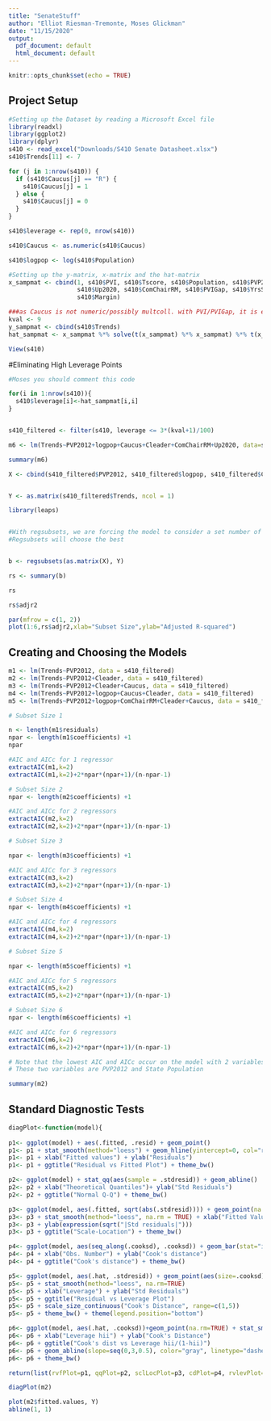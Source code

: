 ```yaml
---
title: "SenateStuff"
author: "Elliot Riesman-Tremonte, Moses Glickman"
date: "11/15/2020"
output:
  pdf_document: default
  html_document: default
---
```


```r
knitr::opts_chunk$set(echo = TRUE)
```

## Project Setup

```r
#Setting up the Dataset by reading a Microsoft Excel file
library(readxl)
library(ggplot2)
library(dplyr)
s410 <- read_excel("Downloads/S410 Senate Datasheet.xlsx")
s410$Trends[11] <- 7

for (j in 1:nrow(s410)) {
  if (s410$Caucus[j] == "R") {
    s410$Caucus[j] = 1
  } else {
    s410$Caucus[j] = 0
  }
}

s410$leverage <- rep(0, nrow(s410))

s410$Caucus <- as.numeric(s410$Caucus)

s410$logpop <- log(s410$Population)

#Setting up the y-matrix, x-matrix and the hat-matrix
x_sampmat <- cbind(1, s410$PVI, s410$Tscore, s410$Population, s410$PVP2012,
                   s410$Up2020, s410$ComChairRM, s410$PVIGap, s410$YrsServed,
                   s410$Margin)

###as Caucus is not numeric/possibly multcoll. with PVI/PVIGap, it is excluded
kval <- 9
y_sampmat <- cbind(s410$Trends)
hat_sampmat <- x_sampmat %*% solve(t(x_sampmat) %*% x_sampmat) %*% t(x_sampmat)

View(s410)

```

#Eliminating High Leverage Points

```r

#Moses you should comment this code

for(i in 1:nrow(s410)){
  s410$leverage[i]<-hat_sampmat[i,i]
}


s410_filtered <- filter(s410, leverage <= 3*(kval+1)/100)

m6 <- lm(Trends~PVP2012+logpop+Caucus+Cleader+ComChairRM+Up2020, data=s410_filtered)

summary(m6)
```


```r
X <- cbind(s410_filtered$PVP2012, s410_filtered$logpop, s410_filtered$Caucus, s410_filtered$Cleader, s410_filtered$ComChairRM, s410_filtered$Up2020)


Y <- as.matrix(s410_filtered$Trends, ncol = 1)

library(leaps)


#With regsubsets, we are forcing the model to consider a set number of regressors.
#Regsubsets will choose the best 


b <- regsubsets(as.matrix(X), Y)

rs <- summary(b)

rs

rs$adjr2

par(mfrow = c(1, 2))
plot(1:6,rs$adjr2,xlab="Subset Size",ylab="Adjusted R-squared")
```

## Creating and Choosing the Models

```r

m1 <- lm(Trends~PVP2012, data = s410_filtered)
m2 <- lm(Trends~PVP2012+Cleader, data = s410_filtered)
m3 <- lm(Trends~PVP2012+Cleader+Caucus, data = s410_filtered)
m4 <- lm(Trends~PVP2012+logpop+Caucus+Cleader, data = s410_filtered)
m5 <- lm(Trends~PVP2012+logpop+ComChairRM+Cleader+Caucus, data = s410_filtered)

# Subset Size 1

n <- length(m1$residuals)
npar <- length(m1$coefficients) +1
npar

#AIC and AICc for 1 regressor
extractAIC(m1,k=2)
extractAIC(m1,k=2)+2*npar*(npar+1)/(n-npar-1)

# Subset Size 2
npar <- length(m2$coefficients) +1

#AIC and AICc for 2 regressors
extractAIC(m2,k=2)
extractAIC(m2,k=2)+2*npar*(npar+1)/(n-npar-1)

# Subset Size 3

npar <- length(m3$coefficients) +1

#AIC and AICc for 3 regressors
extractAIC(m3,k=2)
extractAIC(m3,k=2)+2*npar*(npar+1)/(n-npar-1)

# Subset Size 4
npar <- length(m4$coefficients) +1

#AIC and AICc for 4 regressors
extractAIC(m4,k=2)
extractAIC(m4,k=2)+2*npar*(npar+1)/(n-npar-1)

# Subset Size 5

npar <- length(m5$coefficients) +1

#AIC and AICc for 5 regressors
extractAIC(m5,k=2)
extractAIC(m5,k=2)+2*npar*(npar+1)/(n-npar-1)

# Subset Size 6
npar <- length(m6$coefficients) +1

#AIC and AICc for 6 regressors
extractAIC(m6,k=2)
extractAIC(m6,k=2)+2*npar*(npar+1)/(n-npar-1)

# Note that the lowest AIC and AICc occur on the model with 2 variables
# These two variables are PVP2012 and State Population

summary(m2)
```

## Standard Diagnostic Tests

```r

diagPlot<-function(model){
  
p1<- ggplot(model) + aes(.fitted, .resid) + geom_point()
p1<- p1 + stat_smooth(method="loess") + geom_hline(yintercept=0, col="red",linetype="dashed")
p1<- p1 + xlab("Fitted values") + ylab("Residuals")
p1<- p1 + ggtitle("Residual vs Fitted Plot") + theme_bw()

p2<- ggplot(model) + stat_qq(aes(sample = .stdresid)) + geom_abline()
p2<- p2 + xlab("Theoretical Quantiles")+ ylab("Std Residuals")
p2<- p2 + ggtitle("Normal Q-Q") + theme_bw()

p3<- ggplot(model, aes(.fitted, sqrt(abs(.stdresid)))) + geom_point(na.rm=TRUE)
p3<- p3 + stat_smooth(method="loess", na.rm = TRUE) + xlab("Fitted Value")
p3<- p3 + ylab(expression(sqrt("|Std residuals|")))
p3<- p3 + ggtitle("Scale-Location") + theme_bw()

p4<- ggplot(model, aes(seq_along(.cooksd), .cooksd)) + geom_bar(stat="identity", position="identity")
p4<- p4 + xlab("Obs. Number") + ylab("Cook's distance")
p4<- p4 + ggtitle("Cook's distance") + theme_bw()

p5<- ggplot(model, aes(.hat, .stdresid)) + geom_point(aes(size=.cooksd), na.rm=TRUE)
p5<- p5 + stat_smooth(method="loess", na.rm=TRUE)
p5<- p5 + xlab("Leverage") + ylab("Std Residuals")
p5<- p5 + ggtitle("Residual vs Leverage Plot")
p5<- p5 + scale_size_continuous("Cook's Distance", range=c(1,5))
p5<- p5 + theme_bw() + theme(legend.position="bottom")

p6<- ggplot(model, aes(.hat, .cooksd))+geom_point(na.rm=TRUE) + stat_smooth(method="loess", na.rm=TRUE)
p6<- p6 + xlab("Leverage hii") + ylab("Cook's Distance")
p6<- p6 + ggtitle("Cook's dist vs Leverage hii/(1-hii)")
p6<- p6 + geom_abline(slope=seq(0,3,0.5), color="gray", linetype="dashed")
p6<- p6 + theme_bw()

return(list(rvfPlot=p1, qqPlot=p2, sclLocPlot=p3, cdPlot=p4, rvlevPlot=p5, cvlPlot=p6))}

diagPlot(m2)

```

```r
plot(m2$fitted.values, Y)
abline(1, 1)

```








